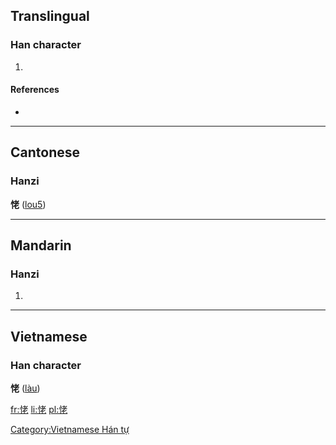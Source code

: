 ==Translingual==

===Han character===
{{Han char|rn=61|rad=心|as=06|sn=9|four=9401<sub>1</sub>|canj=心十大心 (PJKP)}}

# {{defn|Han|sort=心06}}

====References====
* {{Han ref|kx=0383.240|dkj=10526|dj=0714.030|hdz=42294.020|uh=6045|ud=24645|bh=CEC4|bd=52932}}

----

==Cantonese==
===Hanzi===
'''恅''' ([[lou5]])

----

==Mandarin==

===Hanzi===
{{cmn-hanzi|pin=[[lǎo]] ([[lao3]])|wg=lao<sup>3</sup>}}
#{{defn|Mandarin|sort=心06}}

----

==Vietnamese==
===Han character===
'''恅''' ([[làu]])

[[Category:Vietnamese Hán tự]]

[[fr:恅]]
[[li:恅]]
[[pl:恅]]